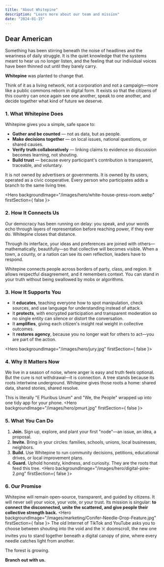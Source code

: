 ```yaml
---
title: "About Whitepine"
description: "Learn more about our team and mission"
date: "2024-01-15"
---
```


## **Dear American**

Something has been stirring beneath the noise of headlines and the weariness of daily struggle. It is the quiet knowledge that the systems meant to hear us no longer listen, and the feeling that our individual voices have been thinned out until they barely carry.

**Whitepine** was planted to change that.

Think of it as a living network, not a corporation and not a campaign—more like a public commons reborn in digital form. It exists so that the citizens of this country can once again see one another, speak to one another, and decide together what kind of future we deserve.

### **1. What Whitepine Does**

Whitepine gives you a simple, safe space to:

* **Gather and be counted** — not as data, but as people.
* **Make decisions together** — on local issues, national questions, or shared causes.
* **Verify truth collaboratively** — linking claims to evidence so discussion becomes learning, not shouting.
* **Build trust** — because every participant's contribution is transparent, traceable, and voluntary.

It is not owned by advertisers or governments. It is owned by its users, operated as a civic cooperative. Every person who participates adds a branch to the same living tree.

<Hero backgroundImage="/images/hero/white-house-press-room.webp" firstSection={ false }></Hero>
### **2. How It Connects Us**

Our democracy has been running on delay: you speak, and your words echo through layers of representation before reaching power, if they ever do. Whitepine closes that distance.

Through its interface, your ideas and preferences are joined with others—mathematically, beautifully—so that collective will becomes visible. When a town, a county, or a nation can see its own reflection, leaders have to respond.

Whitepine connects people across borders of party, class, and region. It allows respectful disagreement, and it remembers context. You can stand in your truth without being swallowed by mobs or algorithms.
<Hero backgroundImage="/images/hero/digital-pine-1.png" className="bg-contain"></Hero>
### **3. How It Supports You**

* It **educates**, teaching everyone how to spot manipulation, check sources, and use language for understanding instead of attack.
* It **protects**, with encrypted participation and transparent moderation so no single entity can silence or distort the conversation.
* It **amplifies**, giving each citizen's insight real weight in collective outcomes.
* It **restores agency**, because you no longer wait for others to act—you are part of the action.

<Hero backgroundImage="/images/hero/jury.jpg" firstSection={ false }></Hero>
### **4. Why It Matters Now**

We live in a season of noise, where anger is easy and truth feels optional. But the cure is not withdrawal—it is connection. A tree stands because its roots intertwine underground. Whitepine gives those roots a home: shared data, shared stories, shared resolve.

This is literally "E Pluribus Unum" and "We, the People" wrapped up into one tidy app for your phone.
<Hero backgroundImage="/images/hero/pmurt.jpg" firstSection={ false }></Hero>
### **5. What You Can Do**

1. **Join.** Sign up, explore, and plant your first "node"—an issue, an idea, a proposal.
2. **Invite.** Bring in your circles: families, schools, unions, local businesses, neighbors.
3. **Build.** Use Whitepine to run community decisions, petitions, educational drives, or local improvement plans.
4. **Guard.** Uphold honesty, kindness, and curiosity. They are the roots that feed this tree.
<Hero backgroundImage="/images/hero/digital-pine-2.png" firstSection={ false }></Hero>
### **6. Our Promise**

Whitepine will remain open-source, transparent, and guided by citizens. It will never sell your voice, your vote, or your trust. Its mission is singular: **to connect the disconnected, unite the scattered, and give people their collective strength back.**
<Hero backgroundImage="/images/marketing/Conifer-Needle-Drop-Feature.jpg" firstSection={ false }></Hero>
The old Internet of TikTok and YouTube asks you to choose between shouting into the void and the ☠️ doomscroll, the new one invites you to stand together beneath a digital canopy of pine, where every needle catches light from another.

The forest is growing.

**Branch out with us.**
